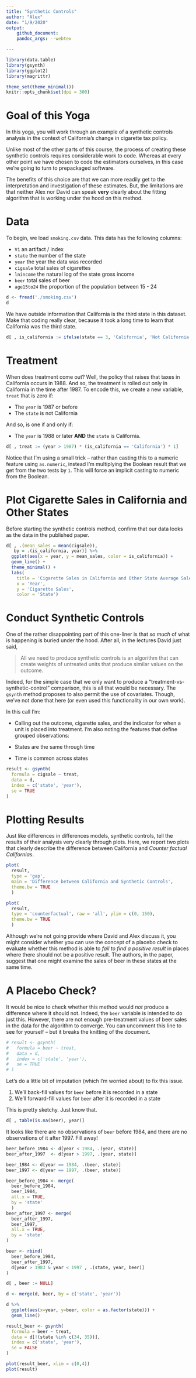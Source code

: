 ```yaml
---
title: "Synthetic Controls"
author: "Alex"
date: "1/9/2020"
output:
    github_document: 
    pandoc_args: --webtex

---
```


```r
library(data.table) 
library(gsynth)
library(ggplot2)
library(magrittr)

theme_set(theme_minimal())
knitr::opts_chunk$set(dpi = 300)
```

# Goal of this Yoga 

In this yoga, you will work through an example of a synthetic controls analysis in the context of California's change in cigarette tax policy. 

Unlike most of the other parts of this course, the process of creating these synthetic controls requires considerable work to code. Whereas at every other point we have chosen to code the estimators ourselves, in this case we're going to turn to prepackaged software. 

The benefits of this choice are that we can more readily get to the interpretation and investigation of these estimates. But, the limitations are that neither Alex nor David can speak **very** clearly about the fitting algorithm that is working under the hood on this method. 

# Data 

To begin, we load `smoking.csv` data. This data has the following columns: 

- `V1` an artifact / index
- `state` the number of the state 
- `year` the year the data was recorded 
- `cigsale` total sales of cigarettes 
- `lnincome` the natural log of the state gross income 
- `beer` total sales of beer
- `age15to24` the proportion of the population between 15 - 24



```r
d <- fread('./smoking.csv')
d
```

We have outside information that California is the third state in this dataset. Make that coding really clear, because it took a long time to learn that California was the third state. 

```r
d[ , is_california := ifelse(state == 3, 'California', 'Not California')]
```

# Treatment 

When does treatment come out? Well, the policy that raises that taxes in California occurs in 1988. And so, the treatment is rolled out only in California in the time after 1987. To encode this, we create a new variable, `treat` that is zero if: 

- The `year` is 1987 or before
- The `state` is not California 

And so, is one if and only if: 

- The `year` is 1988 or later **AND** the `state` is California. 

```r
d[ , treat := (year > 1987) * (is_california == 'California') * 1]
```

Notice that I'm using a small trick -- rather than casting this to a numeric feature using `as.numeric`, instead I'm multiplying the Boolean result that we get from the two tests by `1`. This will force an implicit casting to numeric from the Boolean. 

# Plot Cigarette Sales in California and Other States 

Before starting the synthetic controls method, confirm that our data looks as the data in the published paper. 

```r
d[ , .(mean_sales = mean(cigsale)),
   by = .(is_california, year)] %>%  
  ggplot(aes(x = year, y = mean_sales, color = is_california)) + 
  geom_line() + 
  theme_minimal() + 
  labs( 
    title = 'Cigarette Sales in California and Other State Average Sales', 
    x = 'Year', 
    y = 'Cigarette Sales', 
    color = 'State')
```

# Conduct Synthetic Controls 

One of the rather disappointing part of this one-liner is that *so much* of what is happening is buried under the hood. After all, in the lectures David just said,

> All we need to produce synthetic controls is an algorithm that can create weights of untreated units that produce similar values on the outcome. 

Indeed, for the simple case that we only want to produce a "treatment-vs-synthetic-control" comparison, this is all that would be necessary. The `gsynth` method proposes to also permit the use of covariates. Though, we've not done that here (or even used this functionality in our own work). 

In this call I'm: 

- Calling out the outcome, cigarette sales, and the indicator for when a unit is placed into treatment. I'm also noting the features that define grouped observations: 

- States are the same through time
- Time is common across states

```r
result <- gsynth(
  formula = cigsale ~ treat, 
  data = d, 
  index = c('state', 'year'), 
  se = TRUE
)
```

# Plotting Results 

Just like differences in differences models, synthetic controls, tell the results of their analysis very clearly through plots. Here, we report two plots that clearly describe the difference between California and *Counter factual Californias*. 

```r
plot(
  result, 
  type = 'gap', 
  main = 'Difference between California and Synthetic Controls', 
  theme.bw = TRUE
  )
```

```r
plot(
  result, 
  type = 'counterfactual', raw = 'all', ylim = c(0, 150),
  theme.bw = TRUE
  )
```

Although we're not going provide where David and Alex discuss it, you might consider whether you can use the concept of a placebo check to evaluate whether this method is able to *fail to find a positive result* in places where there should not be a positive result.  The authors, in the paper, suggest that one might examine the sales of beer in these states at the same time. 

# A Placebo Check? 

It would be nice to check whether this method would *not* produce a difference where it should not. Indeed, the `beer` variable is intended to do just this. However, there are not enough pre-treatment values of beer sales in the data for the algorithm to converge. You can uncomment this line to see for yourself -- but it breaks the knitting of the document. 

```r
# result <- gsynth(
#   formula = beer ~ treat, 
#   data = d, 
#   index = c('state', 'year'), 
#   se = TRUE
# )
```

Let's do a little bit of imputation (which I'm worried about) to fix this issue. 

1. We'll back-fill values for `beer` before it is recorded in a state
2. We'll forward-fill values for `beer` after it is recorded in a state

This is pretty sketchy. Just know that. 

```r
d[ , table(is.na(beer), year)]
```

It looks like there are no observations of `beer` before 1984, and there are no observations of it after 1997. Fill away! 

```r
beer_before_1984 <- d[year < 1984, .(year, state)]
beer_after_1997  <- d[year > 1997, .(year, state)]

beer_1984 <- d[year == 1984, .(beer, state)]
beer_1997 <- d[year == 1997, .(beer, state)]

beer_before_1984 <- merge(
  beer_before_1984, 
  beer_1984, 
  all.x = TRUE, 
  by = 'state'
  )
beer_after_1997 <- merge(
  beer_after_1997, 
  beer_1997, 
  all.x = TRUE, 
  by = 'state'
)

beer <- rbind(
  beer_before_1984,
  beer_after_1997, 
  d[year > 1983 & year < 1997 , .(state, year, beer)]
)

d[ , beer := NULL]

d <- merge(d, beer, by = c('state', 'year'))
```

```r
d %>% 
  ggplot(aes(x=year, y=beer, color = as.factor(state))) + 
  geom_line()
```


```r
result_beer <- gsynth(
  formula = beer ~ treat, 
  data = d[!(state %in% c(34, 35))], 
  index = c('state', 'year'), 
  se = FALSE
)
```


```r
plot(result_beer, xlim = c(0,4))
plot(result)
```

